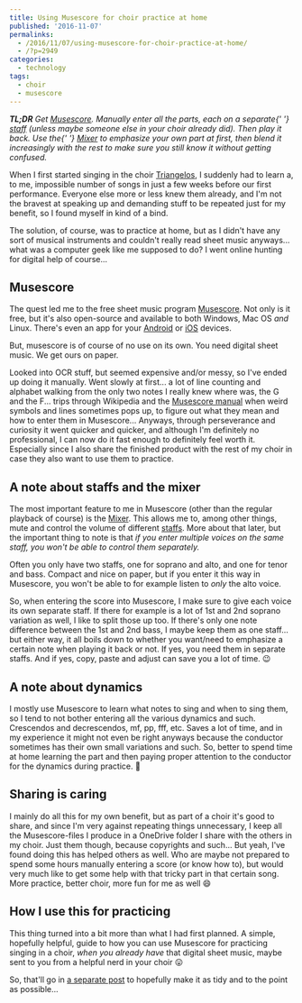 ---
title: Using Musescore for choir practice at home
published: '2016-11-07'
permalinks:
  - /2016/11/07/using-musescore-for-choir-practice-at-home/
  - /?p=2949
categories:
  - technology
tags:
  - choir
  - musescore
---

<i>
  <b>TL;DR</b> Get <a href="https://musescore.org">Musescore</a>. Manually enter
  all the parts, each on a separate{' '}
  <a href="https://en.wikipedia.org/wiki/Staff_(music)">staff</a> (unless maybe
  someone else in your choir already did). Then play it back. Use the{' '}
  <a href="https://musescore.org/en/handbook/mixer">Mixer</a> to emphasize your
  own part at first, then blend it increasingly with the rest to make sure you
  still know it without getting confused.
</i>

When I first started singing in the choir <a href="http://www.triangelos.net">Triangelos</a>, I suddenly had to learn a, to me, impossible number of songs in just a few weeks before our first performance. Everyone else more or less knew them already, and I'm not the bravest at speaking up and demanding stuff to be repeated just for my benefit, so I found myself in kind of a bind.

The solution, of course, was to practice at home, but as I didn't have any sort of musical instruments and couldn't really read sheet music anyways... what was a computer geek like me supposed to do? I went online hunting for digital help of course...

## Musescore

The quest led me to the free sheet music program <a href="https://musescore.org">Musescore</a>. Not only is it free, but it's also open-source and available to both Windows, Mac OS _and_ Linux. There's even an app for your <a href="https://play.google.com/store/apps/details?id=com.musescore.playerlite">Android</a> or <a href="https://itunes.apple.com/app/apple-store/id835731296">iOS</a> devices.

But, musescore is of course of no use on its own. You need digital sheet music. We get ours on paper.

Looked into OCR stuff, but seemed expensive and/or messy, so I've ended up doing it manually. Went slowly at first... a lot of line counting and alphabet walking from the only two notes I really knew where was, the G and the F... trips through Wikipedia and the <a href="https://musescore.org/handbook">Musescore manual</a> when weird symbols and lines sometimes pops up, to figure out what they mean and how to enter them in Musescore... Anyways, through perseverance and curiosity it went quicker and quicker, and although I'm definitely no professional, I can now do it fast enough to definitely feel worth it. Especially since I also share the finished product with the rest of my choir in case they also want to use them to practice.

## A note about staffs and the mixer

The most important feature to me in Musescore (other than the regular playback of course) is the <a href="https://musescore.org/en/handbook/mixer">Mixer</a>. This allows me to, among other things, mute and control the volume of different <a href="https://en.wikipedia.org/wiki/Staff_(music)">staffs</a>. More about that later, but the important thing to note is that _if you enter multiple voices on the same staff, you won't be able to control them separately._

Often you only have two staffs, one for soprano and alto, and one for tenor and bass. Compact and nice on paper, but if you enter it this way in Musescore, you won't be able to for example listen to _only_ the alto voice.

So, when entering the score into Musescore, I make sure to give each voice its own separate staff. If there for example is a lot of 1st and 2nd soprano variation as well, I like to split those up too. If there's only one note difference between the 1st and 2nd bass, I maybe keep them as one staff... but either way, it all boils down to whether you want/need to emphasize a certain note when playing it back or not. If yes, you need them in separate staffs. And if yes, copy, paste and adjust can save you a lot of time. 😉

## A note about dynamics

I mostly use Musescore to learn what notes to sing and when to sing them, so I tend to not bother entering all the various dynamics and such. Crescendos and decrescendos, mf, pp, fff, etc. Saves a lot of time, and in my experience it might not even be right anyways because the conductor sometimes has their own small variations and such. So, better to spend time at home learning the part and then paying proper attention to the conductor for the dynamics during practice. 🙂

## Sharing is caring

I mainly do all this for my own benefit, but as part of a choir it's good to share, and since I'm very against repeating things unnecessary, I keep all the Musescore-files I produce in a OneDrive folder I share with the others in my choir. Just them though, because copyrights and such... But yeah, I've found doing this has helped others as well. Who are maybe not prepared to spend some hours manually entering a score (or know how to), but would very much like to get some help with that tricky part in that certain song. More practice, better choir, more fun for me as well 😄

## How I use this for practicing

This thing turned into a bit more than what I had first planned. A simple, hopefully helpful, guide to how you can use Musescore for practicing singing in a choir, _when you already have_ that digital sheet music, maybe sent to you from a helpful nerd in your choir 😛

So, that'll go in <a href="/?p=2958">a separate post</a> to hopefully make it as tidy and to the point as possible...
